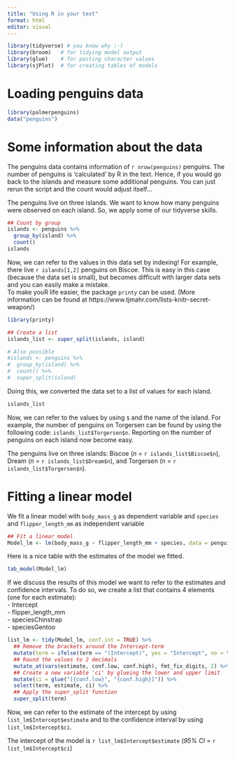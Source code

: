 ```yaml
---
title: "Using R in your text"
format: html
editor: visual
---
```


```r
library(tidyverse) # you know why ;-)
library(broom)   # for tidying model output
library(glue)    # for pasting character values
library(sjPlot)  # for creating tables of models
```

# Loading penguins data

```r
library(palmerpenguins)
data("penguins")
```

# Some information about the data

The penguins data contains information of `r nrow(penguins)` penguins. The number of penguins is 'calculated' by R in the text. Hence, if you would go back to the islands and measure some additional penguins. You can just rerun the script and the count would adjust itself...  

The penguins live on three islands. We want to know how many penguins were observed on each island. So, we apply some of our tidyverse skills.
```r
## Count by group
islands <- penguins %>%
  group_by(island) %>%
  count() 
islands
```

Now, we can refer to the values in this data set by indexing! For example, there live `r islands[1,2]` penguins on Biscoe.  This is easy in this case (because the data set is small), but becomes difficult with larger data sets and you can easily make a mistake.  
To make youR life easier, the package `printy` can be used. (More information can be found at https://www.tjmahr.com/lists-knitr-secret-weapon/) 
```r
library(printy)

## Create a list
islands_list <- super_split(islands, island)

# Also possible
#islands <- penguins %>%
#  group_by(island) %>%
#  count() %>%
#  super_split(island)
```

Doing this, we converted the data set to a list of values for each island.  
```r
islands_list
```

Now, we can refer to the values by using `$` and the name of the island. For example, the number of penguins on Torgersen can be found by using the following code: `islands_list$Torgersen$n`.  Reporting on the number of penguins on each island now become easy.  

The penguins live on three islands: Biscoe (*n* = `r islands_list$Biscoe$n`), Dream (*n* = `r islands_list$Dream$n`),
and Torgersen (*n* = `r islands_list$Torgersen$n`). 

# Fitting a linear model  
We fit a linear model with `body_mass_g` as dependent variable and `species` and `flipper_length_mm` as independent variable
```r
## Fit a linear model
Model_lm <- lm(body_mass_g ~ flipper_length_mm + species, data = penguins)
```

Here is a nice table with the estimates of the model we fitted.   
```r
tab_model(Model_lm)
```

If we discuss the results of this model we want to refer to the estimates and confidence intervals. To do so, we create a list that contains 4 elements (one for each estimate):  
- Intercept  
- flipper_length_mm  
- speciesChinstrap  
- speciesGentoo  
```r
list_lm <- tidy(Model_lm, conf.int = TRUE) %>%
  ## Remove the brackets around the Intercept-term
  mutate(term = ifelse(term == "(Intercept)", yes = "Intercept", no = term)) %>%
  ## Round the values to 2 decimals
  mutate_at(vars(estimate, conf.low, conf.high), fmt_fix_digits, 2) %>%
  ## Create a new variable 'ci' by glueing the lower and upper limit
  mutate(ci = glue("[{conf.low}", "{conf.high}]")) %>%
  select(term, estimate, ci) %>%
  ## Apply the super_split function
  super_split(term)
```

Now, we can refer to the estimate of the intercept by using `list_lm$Intercept$estimate` and to the confidence interval by using `list_lm$Intercept$ci`.

The intercept of the model is `r list_lm$Intercept$estimate` (*95% CI* = `r list_lm$Intercept$ci`)
